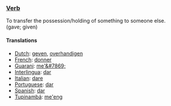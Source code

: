 ===[[Verb]]===
To transfer the possession/holding of something to someone else.<br>
(gave; given)
====Translations====
*[[Dutch]]: [[geven]], [[overhandigen]]
*[[French]]: [[donner]]
*[[Guarani]]: [[me'&#7869;]]
*[[Interlingua]]: [[dar]]
*[[Italian]]: [[dare]]
*[[Portuguese]]: [[dar]]
*[[Spanish]]: [[dar]]
*[[Tupinambá]]: [[me'eng]]
